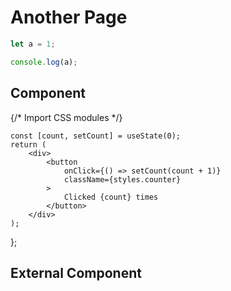 # Another Page

```js filename="demo.js" {3} copy
let a = 1;

console.log(a);
```

## Component


{/* Import CSS modules */}

    const [count, setCount] = useState(0);
    return (
        <div>
            <button
                onClick={() => setCount(count + 1)}
                className={styles.counter}
            >
                Clicked {count} times
            </button>
        </div>
    );
};

<Counter/>

## External Component


<Counters />
